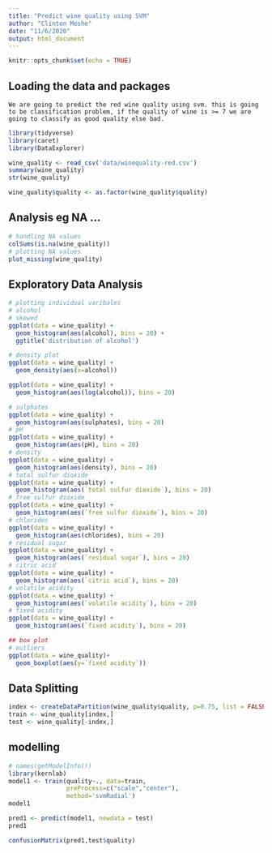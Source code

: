 ```yaml
---
title: "Predict wine quality using SVM"
author: "Clinton Moshe"
date: "11/6/2020"
output: html_document
---
```


```r
knitr::opts_chunk$set(echo = TRUE)
```

## Loading the data and packages

    We are going to predict the red wine quality using svm. this is going to be classification problem, if the quality of wine is >= 7 we are going to classify as good quality else bad.
    
```r
library(tidyverse)
library(caret)
library(DataExplorer)

wine_quality <- read_csv('data/winequality-red.csv')
summary(wine_quality)
str(wine_quality)

wine_quality$quality <- as.factor(wine_quality$quality)
```

## Analysis eg NA ...

```r
# handling NA values
colSums(is.na(wine_quality))
# plotting NA values
plot_missing(wine_quality)
```

## Exploratory Data Analysis

```r
# plotting individual varibales
# alcohol
# skewed
ggplot(data = wine_quality) +
  geom_histogram(aes(alcohol), bins = 20) +
  ggtitle('distribution of alcohol')

# density plot
ggplot(data = wine_quality) +
  geom_density(aes(x=alcohol))

ggplot(data = wine_quality) +
  geom_histogram(aes(log(alcohol)), bins = 20) 

# sulphates
ggplot(data = wine_quality) +
  geom_histogram(aes(sulphates), bins = 20)
# pH
ggplot(data = wine_quality) +
  geom_histogram(aes(pH), bins = 20)
# density
ggplot(data = wine_quality) +
  geom_histogram(aes(density), bins = 20)
# total sulfur dioxide
ggplot(data = wine_quality) +
  geom_histogram(aes(`total sulfur dioxide`), bins = 20)
# free sulfur dioxide
ggplot(data = wine_quality) +
  geom_histogram(aes(`free sulfur dioxide`), bins = 20)
# chlorides
ggplot(data = wine_quality) +
  geom_histogram(aes(chlorides), bins = 20)
# residual sugar
ggplot(data = wine_quality) +
  geom_histogram(aes(`residual sugar`), bins = 20)
# citric acid
ggplot(data = wine_quality) +
  geom_histogram(aes(`citric acid`), bins = 20)
# volatile acidity
ggplot(data = wine_quality) +
  geom_histogram(aes(`volatile acidity`), bins = 20)
# fixed acidity
ggplot(data = wine_quality) +
  geom_histogram(aes(`fixed acidity`), bins = 20)

## box plot
# outliers
ggplot(data = wine_quality)+
  geom_boxplot(aes(y=`fixed acidity`))
```

## Data Splitting

```r
index <- createDataPartition(wine_quality$quality, p=0.75, list = FALSE)
train <- wine_quality[index,]
test <- wine_quality[-index,]
```

## modelling

```r
# names(getModelInfo())
library(kernlab)
model1 <- train(quality~., data=train, 
                preProcess=c("scale","center"),
                method='svmRadial')
model1

pred1 <- predict(model1, newdata = test)
pred1

confusionMatrix(pred1,test$quality)
```
